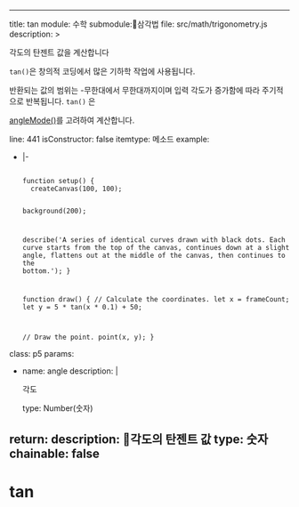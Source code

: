 
---
title: tan
module: 수학
submodule:삼각법
file: src/math/trigonometry.js
description: >
  <p>각도의 탄젠트 값을 계산합니다</p>

  <p><code>tan()</code>은 창의적 코딩에서 많은 기하학 작업에 사용됩니다.
    
  반환되는 값의 범위는 -무한대에서 무한대까지이며 입력 각도가 증가함에 따라 주기적으로 반복됩니다. <code>tan()</code> 은

  <a href="/reference/p5/angleMode">angleMode()</a>를 고려하여 계산합니다.</p>
line: 441
isConstructor: false
itemtype: 메소드
example:
  - |-

    <div>
    <code>
    function setup() {
      createCanvas(100, 100);

      background(200);

      describe('A series of identical curves drawn with black dots. Each curve starts from the top of the canvas, continues down at a slight angle, flattens out at the middle of the canvas, then continues to the bottom.');
    }

    function draw() {
      // Calculate the coordinates.
      let x = frameCount;
      let y = 5 * tan(x * 0.1) + 50;

      // Draw the point.
      point(x, y);
    }
    </code>
    </div>
class: p5
params:
  - name: angle
    description: |
      <p>각도</p>
    type: Number(숫자)
return:
  description: 각도의 탄젠트 값
  type: 숫자
chainable: false
---


# tan
